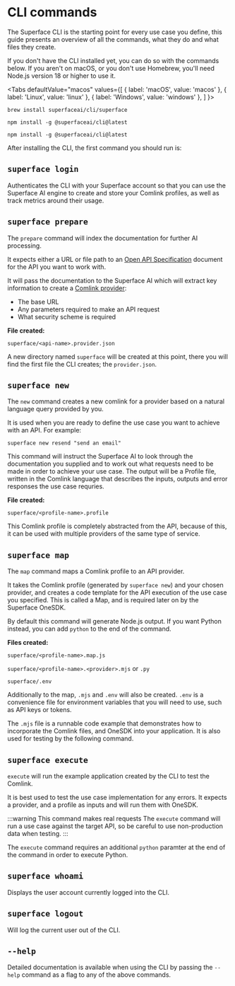 
# CLI commands

The Superface CLI is the starting point for every use case you define, this guide presents an overview of all the commands, what they do and what files they create.

If you don't have the CLI installed yet, you can do so with the commands below. If you aren't on macOS, or you don't use Homebrew, you'll need Node.js version 18 or higher to use it.

<Tabs
  defaultValue="macos"
  values={[
    { label: 'macOS', value: 'macos' },
    { label: 'Linux', value: 'linux' },
    { label: 'Windows', value: 'windows' },
  ]
}>

<TabItem value="macos">

```shell title="Install with Homebrew"
brew install superfaceai/cli/superface
```

</TabItem>
<TabItem value="linux">

```shell title="Install with NPM"
npm install -g @superfaceai/cli@latest
```

</TabItem>
<TabItem value="windows">

```shell title="Install with NPM"
npm install -g @superfaceai/cli@latest
```

</TabItem>
</Tabs>

After installing the CLI, the first command you should run is:

## `superface login`

Authenticates the CLI with your Superface account so that you can use the Superface AI engine to create and store your Comlink profiles, as well as track metrics around their usage.

## `superface prepare`

The `prepare` command will index the documentation for further AI processing.

It expects either a URL or file path to an [Open API Specification](https://spec.openapis.org/oas/latest.html) document for the API you want to work with.

It will pass the documentation to the Superface AI which will extract key information to create a [Comlink provider](/docs/reference/what-are-comlinks):

- The base URL
- Any parameters required to make an API request
- What security scheme is required

**File created:**

`superface/<api-name>.provider.json`

A new directory named `superface` will be created at this point, there you will find the first file the CLI creates; the `provider.json`.

## `superface new`

The `new` command creates a new comlink for a provider based on a natural language query provided by you.

It is used when you are ready to define the use case you want to achieve with an API. For example:

`superface new resend "send an email"`

This command will instruct the Superface AI to look through the documentation you supplied and to work out what requests need to be made in order to achieve your use case. The output will be a Profile file, written in the Comlink language that describes the inputs, outputs and error responses the use case requries.

**File created:**

`superface/<profile-name>.profile`

This Comlink profile is completely abstracted from the API, because of this, it can be used with multiple providers of the same type of service.

## `superface map`

The `map` command maps a Comlink profile to an API provider.

It takes the Comlink profile (generated by `superface new`) and your chosen provider, and creates a code template for the API execution of the use case you specified. This is called a Map, and is required later on by the Superface OneSDK.

By default this command will generate Node.js output. If you want Python instead, you can add `python` to the end of the command.

**Files created:**

`superface/<profile-name>.map.js`

`superface/<profile-name>.<provider>.mjs` or `.py`

`superface/.env`

Additionally to the map, `.mjs` and `.env` will also be created. `.env` is a convenience file for environment variables that you will need to use, such as API keys or tokens.

The `.mjs` file is a runnable code example that demonstrates how to incorporate the Comlink files, and OneSDK into your application. It is also used for testing by the following command.

## `superface execute`

`execute` will run the example application created by the CLI to test the Comlink.

It is best used to test the use case implementation for any errors. It expects a provider, and a profile as inputs and will run them with OneSDK.

:::warning This command makes real requests
The `execute` command will run a use case against the target API, so be careful to use non-production data when testing.
:::

The `execute` command requires an additional `python` paramter at the end of the command in order to execute Python.

## `superface whoami`

Displays the user account currently logged into the CLI.

## `superface logout`

Will log the current user out of the CLI.

## `--help`

Detailed documentation is available when using the CLI by passing the `--help` command as a flag to any of the above commands.
